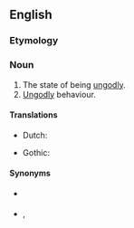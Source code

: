 ==English==

===Etymology===
{{suffix|en|ungodly|ness}}

===Noun===
{{en-noun|~}}

# The state of being [[ungodly]].
# [[ungodly|Ungodly]] behaviour.

====Translations====
{{trans-top|state of being ungodly}}
* Dutch: {{t+|nl|goddeloosheid|f}}
{{trans-mid}}
* Gothic: {{t|got|𐌰𐍆𐌲𐌿𐌳𐌴𐌹|f}}
{{trans-bottom}}

====Synonyms====
* {{sense|state of being ungodly}} {{l|en|afgodness}}
* {{sense|ungodly behavior}} {{l|en|impiety}}, {{l|en|afgodness}}